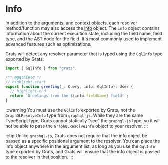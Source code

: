 # Info

In addition to the [arguments](./03-arguments.mdx), and [context](./04-context.mdx) objects, each resolver method/function may also access the [info](https://graphql.org/learn/execution/#root-fields--resolvers) object. The `info` object contains information about the current execution state, including the field name, field type, and the AST node for the field. It's most commonly used to implement advanced features such as optimizations.

Grats will detect any resolver parameter that is typed using the `GqlInfo` type exported by Grats:

```ts
import { GqlInfo } from "grats";

/** @gqlField */
// highlight-start
export function greeting(_: Query, info: GqlInfo): User {
  // highlight-end
  return `Greetings from the ${info.fieldName} field!`;
}
```

:::warning
You must use the `GqlInfo` exported by Grats, not the `GraphQLResolveInfo` type from `graphql-js`. While they are the same TypeScript type, Grats cannot statically "see" the `graphql-js` type, so it will not be able to pass the `GraphQLResolveInfo` object to your resolver.
:::

:::tip
Unlike `graphql-js`, Grats does not require that the info object be passed as a specific positional argument to the resolver. You can place the info object anywhere in the argument list, as long as you use the `GqlInfo` type exported by Grats, and Grats will ensure that the info object is passed to the resolver in that position.
:::

